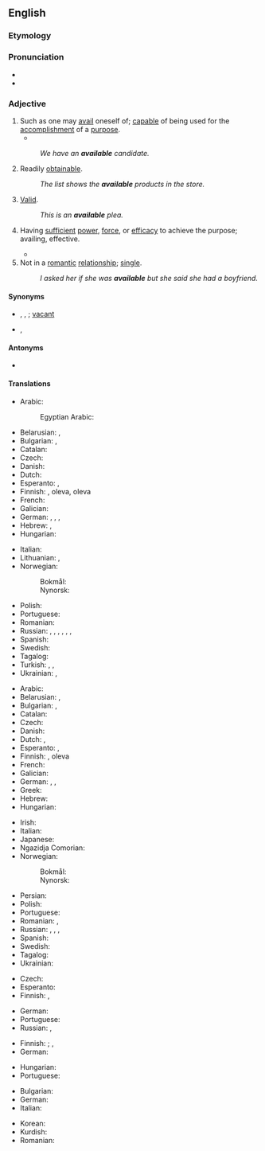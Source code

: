 ==English==

===Etymology===
{{suffix|avail|able|lang=en}}

===Pronunciation===
* {{IPA|/əˈveɪləb(ə)l/|lang=en}}
* {{audio|en-us-available.ogg|Audio (US)|lang=en}}

===Adjective===
{{en-adj}}

# Such as one may [[avail]] oneself of; [[capable]] of being used for the [[accomplishment]] of a [[purpose]].
#* {{quote-book|year=1905|author=[[w:Emma Orczy|Baroness Emmuska Orczy]]
|title=[[w:The Case of Miss Elliott|The Affair at the Novelty Theatre]]
|chapter=2|url=http://openlibrary.org/works/OL8479084W
|passage=For this scene, a large number of supers are engaged, and in order to further swell the crowd, practically all the '''available''' stage hands have to ‘walk on’ dressed in various coloured dominoes, and all wearing masks.}}
#: ''We have an '''available''' candidate.''
# Readily [[obtainable]].
#: ''The list shows the '''available''' products in the store.''
# {{lb|en|legal}} [[valid|Valid]].
#: ''This is an '''available''' plea.''
# {{lb|en|archaic}} Having [[sufficient]] [[power]], [[force]], or [[efficacy]] to achieve the purpose; availing, effective.
#* {{quote-book|title=Proceedings - Institution of Mechanical Engineers|section=canal Boat Propulsion|author=Henry Banroft|passage=The different navigations she had to pass through for this purpose were such that only an independent method of propulsion would be available.|year=1897}}
# Not in a [[romantic]] [[relationship]]; [[single]].
#: ''I asked her if she was '''available''' but she said she had a boyfriend.''

====Synonyms====
* {{sense|such as can be availed of}} {{l|en|usable}}, {{l|en|profitable}}, {{l|en|advantageous}}; [[vacant]] {{qualifier|of a location}}
* {{sense|legally valid}} {{l|en|effectual}}, {{l|en|valid}}

====Antonyms====
* {{sense|such as can be availed of}} {{l|en|unavailable}}

====Translations====
{{trans-top|capable of being used}}
* Arabic: {{t+|ar|مُتاح}}
*: Egyptian Arabic: {{t|arz|متاح|m|tr=mutāḥ}}
* Belarusian: {{t|be|дасту́пны|m|sc=Cyrl}}, {{t|be|ная́ўны|m|sc=Cyrl}}
* Bulgarian: {{t+|bg|годен}}, {{t+|bg|полезен}}
* Catalan: {{t|ca|disponible}}
* Czech: {{t|cs|k dispozici}}
* Danish: {{t+|da|tilgængelig}}
* Dutch: {{t+|nl|beschikbaar}}
* Esperanto: {{t+|eo|preta}}, {{t|eo|uzebla}}
* Finnish: {{t|fi|käytettävissä}} {{t+|fi|oleva}}, {{t|fi|saatavilla}} oleva, {{t|fi|käsillä}} oleva
* French: {{t+|fr|disponible}}
* Galician: {{t+|gl|dispoñible}}
* German: {{t+|de|verfügbar}}, {{t+|de|disponibel}}, {{t+|de|abkömmlich}}, {{t+|de|tauglich}}
* Hebrew: {{t|he|זָמִין|m|tr=zamín}}, {{t|he|פָּנוּי|m|tr=panúy}}
* Hungarian: {{t|hu|rendelkezésre álló}}
{{trans-mid}}
* Italian: {{t+|it|disponibile}}
* Lithuanian: {{t+|lt|pasiekiamas|m}}, {{t+|lt|prieinamas|m}}
* Norwegian:
*: Bokmål: {{t+|nb|tilgjengelig}}
*: Nynorsk: {{t|nn|tilgjengeleg}}
* Polish: {{t+|pl|wolny}}
* Portuguese: {{t+|pt|disponível}}
* Romanian: {{t+|ro|disponibil}}
* Russian: {{t+|ru|досту́пный}}, {{t+|ru|нали́чный}}, {{t+|ru|распоряжение|alt=(име́ющийся) в распоряже́нии}}, {{t+|ru|наличие|alt=(име́ющийся) в нали́чии}}, {{t+|ru|подходя́щий}}, {{t+|ru|го́дный}}, {{t+|ru|приго́дный}}
* Spanish: {{t+|es|disponible}}
* Swedish: {{t+|sv|tillgänglig}}
* Tagalog: {{t|tl|lagap}}
* Turkish: {{t+|tr|var}}, {{t+|tr|mevcut}}, {{t|tr|kullanıma hazır}}
* Ukrainian: {{t|uk|досту́пний|m|sc=Cyrl}}, {{t+|uk|наявний}}
{{trans-bottom}}

{{trans-top|readily obtainable}}
* Arabic: {{t+|ar|مُتاح}}
* Belarusian: {{t|be|дасту́пны|m|sc=Cyrl}}, {{t|be|ная́ўны|m|sc=Cyrl}}
* Bulgarian: {{t+|bg|наличен}}, {{t+|bg|разполагаем}}
* Catalan: {{t|ca|disponible}}
* Czech: {{t|cs|dostupný|m}}
* Danish: {{t+|da|tilgængelig}}
* Dutch: {{t+|nl|beschikbaar}}, {{t+|nl|voorhanden}}
* Esperanto: {{t|eo|havebla}}, {{t|eo|akirebla}}
* Finnish: {{t|fi|saatavilla}} {{t+|fi|oleva}}, {{t|fi|saatavissa}} oleva
* French: {{t+|fr|disponible}}
* Galician: {{t+|gl|dispoñible}}
* German: {{t+|de|verfügbar}}, {{t+|de|disponibel}}, {{t+|de|erhältlich}}
* Greek: {{t+|el|διαθέσιμος|f}}
* Hebrew: {{t|he|זָמִין|m|tr=zamín}}
* Hungarian: {{t+|hu|kapható}}
{{trans-mid}}
* Irish: {{t|ga|infhaighte}}
* Italian: {{t+|it|disponibile}}
* Japanese: {{t|ja|手に入る|tr=te ni hairu}}
* Ngazidja Comorian: {{t|zdj|tayari}}
* Norwegian:
*: Bokmål: {{t+|nb|tilgjengelig}}
*: Nynorsk: {{t|nn|tilgjengeleg}}
* Persian: {{t+|fa|در دسترس|tr=dar dastres|sc=fa-Arab}}
* Polish: {{t+|pl|dostępny}}
* Portuguese: {{t+|pt|disponível}}
* Romanian: {{t+|ro|disponibil}}, {{t|ro|procurabil}}
* Russian: {{t+|ru|досту́пный|m}}, {{t+|ru|нали́чный}}, {{t+|ru|распоряжение|alt=(име́ющийся) в распоряже́нии}}, {{t+|ru|наличие|alt=(име́ющийся) в нали́чии}}
* Spanish: {{t+|es|disponible}}
* Swedish: {{t+|sv|tillgänglig}}
* Tagalog: {{t|tl|lagap}}
* Ukrainian: {{t|uk|досту́пний|m|sc=Cyrl}}
{{trans-bottom}}

{{trans-top|law: valid}}
* Czech: {{t+|cs|platný}}
* Esperanto: {{t|eo|valida}}
* Finnish: {{t+|fi|lainvoimainen}}, {{t+|fi|validi}}
{{trans-mid}}
* German: {{t+|de|gültig}}
* Portuguese: {{t+|pt|válido|m}}
* Russian: {{t+|ru|действи́тельный}}, {{t+|ru|правомо́чный}}
{{trans-bottom}}

{{trans-top|having sufficient power or efficacy}}
* Finnish: {{t+|fi|kelvollinen}}; {{gloss|to be valid}} {{t|fi|tulla kysymykseen}}, {{t+|fi|kelvata}}
* German: {{t|de|auskömmlich}}
{{trans-mid}}
* Hungarian: {{t+|hu|érvényes}}
* Portuguese: {{t+|pt|válido}}
{{trans-bottom}}

{{checktrans-top}}
* Bulgarian: {{t+check|bg|валиден}}
* German: {{t+check|de|gültig}}
* Italian: {{t+check|it|valido}}
{{trans-mid}}
* Korean: {{t-check|ko|유효한|sc=Kore}}
* Kurdish: {{t-check|ku|berdest}}
* Romanian: {{t+check|ro|valid}}
{{trans-bottom}}